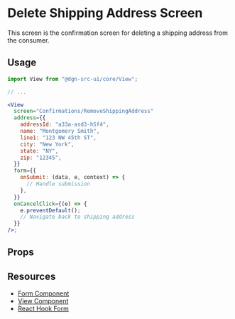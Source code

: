 
<Meta title="Delete Shipping Address" component={RemoveShippingAddress} />

# Delete Shipping Address Screen

This screen is the confirmation screen for deleting a shipping address from the consumer.

## Usage

```jsx
import View from "@dgn-src-ui/core/View";

// ...

<View
  screen="Confirmations/RemoveShippingAddress"
  address={{
    addressId: "a33a-asd3-hSf4",
    name: "Montgomery Smith",
    line1: "123 NW 45th ST",
    city: "New York",
    state: "NY",
    zip: "12345",
  }}
  form={{
    onSubmit: (data, e, context) => {
      // Handle submission
    },
  }}
  onCancelClick={(e) => {
    e.preventDefault();
    // Navigate back to shipping address
  }}
/>;
```

<PassingViewProps />

## Props

<Props of={RemoveShippingAddress} />
<ViewInheritance />
<FormSubmissionHandling />

## Resources

- [Form Component](?path=/docs/components-forms--form)
- [View Component](?path=/docs/components-view--view-screen)
- [React Hook Form](https://react-hook-form.com/)
